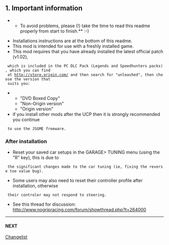 == 1. Important information ==


**To avoid problems, please (!) take the time to read this readme properly from start to finish.** :-)

* Installations instructions are at the bottom of this readme.
* This mod is intended for use with a freshly installed game. 
* This mod requires that you have already installed the latest official patch (v1.02),
  which is included in the PC DLC Pack (Legends and Speedhunters packs), which you can find
  at http://store.origin.com/ and then search for "unleashed", then choose the version that
  suits you:
** "DVD Boxed Copy"
** "Non-Origin version"
** "Origin version"
* if you install other mods after the UCP then it is strongly recommended you continue
  to use the JSGME freeware.

=== After installation ===

* Reset your saved car setups in the GARAGE> TUNING menu (using the "R" key), this is due to
  the significant changes made to the car tuning (ie, fixing the reverse toe value bug). 
* Some users may also need to reset their controller profile after installation, otherwise
  their controler may not respond to steering.
* See this thread for discussion: http://www.nogripracing.com/forum/showthread.php?t=264000
----

==== NEXT ====

[[Changelist]]